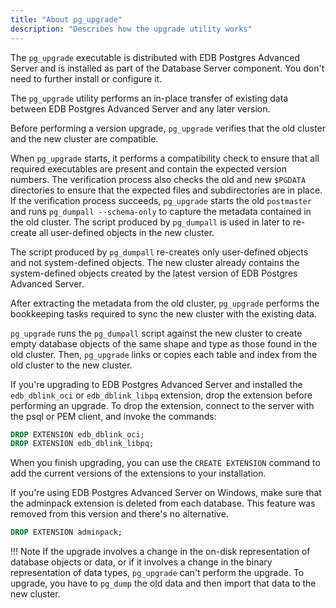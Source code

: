 ```yaml
---
title: "About pg_upgrade"
description: "Describes how the upgrade utility works"
---
```


The `pg_upgrade` executable is distributed with EDB Postgres Advanced Server and is installed as part of the Database Server component. You don't need to further install or configure it.

The `pg_upgrade` utility performs an in-place transfer of existing data between EDB Postgres Advanced Server and any later version.

Before performing a version upgrade, `pg_upgrade` verifies that the old cluster and the new cluster are compatible.

When `pg_upgrade` starts, it performs a compatibility check to ensure that all required executables are present and contain the expected version numbers. The verification process also checks the old and new `$PGDATA` directories to ensure that the expected files and subdirectories are in place. If the verification process succeeds, `pg_upgrade` starts the old `postmaster` and runs `pg_dumpall --schema-only` to capture the metadata contained in the old cluster. The script produced by `pg_dumpall` is used in later to re-create all user-defined objects in the new cluster.

The script produced by `pg_dumpall` re-creates only user-defined objects and not system-defined objects. The new cluster already contains the system-defined objects created by the latest version of EDB Postgres Advanced Server.

After extracting the metadata from the old cluster, `pg_upgrade` performs the bookkeeping tasks required to sync the new cluster with the existing data.

`pg_upgrade` runs the `pg_dumpall` script against the new cluster to create empty database objects of the same shape and type as those found in the old cluster. Then, `pg_upgrade` links or copies each table and index from the old cluster to the new cluster.

If you're upgrading to EDB Postgres Advanced Server and installed the `edb_dblink_oci` or `edb_dblink_libpq` extension, drop the extension before performing an upgrade. To drop the extension, connect to the server with the psql or PEM client, and invoke the commands:

```sql
DROP EXTENSION edb_dblink_oci;
DROP EXTENSION edb_dblink_libpq;
```

When you finish upgrading, you can use the `CREATE EXTENSION` command to add the current versions of the extensions to your installation.

If you're using EDB Postgres Advanced Server on Windows, make sure that the adminpack extension is deleted from each database. This feature was removed from this version and there's no alternative.

```sql
DROP EXTENSION adminpack;
```

!!! Note
    If the upgrade involves a change in the on-disk representation of database objects or data, or if it involves a change in the binary representation of data types, `pg_upgrade` can't perform the upgrade. To upgrade, you have to `pg_dump` the old data and then import that data to the new cluster.
